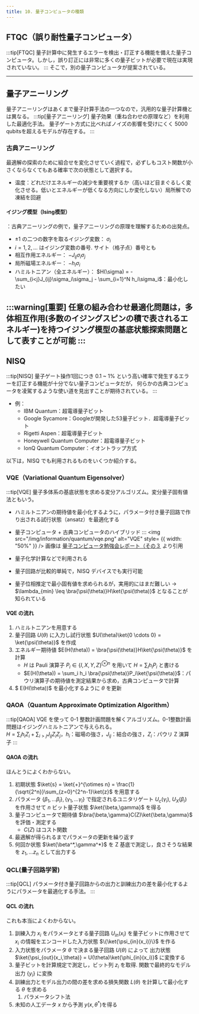 ```yaml
---
title: 10. 量子コンピュータの種類
---
```


## FTQC（誤り耐性量子コンピュータ）
:::tip[FTQC]
量子計算中に発生するエラーを検出・訂正する機能を備えた量子コンピュータ。しかし，誤り訂正には非常に多くの量子ビットが必要で現在は実現されていない。
:::
そこで，別の量子コンピュータが提案されている。

---
## 量子アニーリング
量子アニーリングはあくまで量子計算手法の一つなので，汎用的な量子計算機とは異なる。
:::tip[量子アニーリング]
量子効果（重ね合わせの原理など）を利用した最適化手法。 量子ゲート方式に比べればノイズの影響を受けにくく 5000 qubitsを超えるモデルが存在する。
:::
### 古典アニーリング
最適解の探索のために組合せを変化させていく過程で，必ずしもコスト関数が小さくならなくてもある確率で次の状態として選択する。
- 温度：どれだけエネルギーの減少を重要視するか（高いほど目まぐるしく変化させる。低いとエネルギーが低くなる方向にしか変化しない）局所解での凍結を回避

#### イジング模型（Ising模型）
：古典アニーリングの例で，量子アニーリングの原理を理解するための出発点。
- $\pm 1$ の二つの数字を取るイジング変数： $\sigma_i$
- $i= 1, 2, …$ はイジング変数の番号. サイト（格子点）番号とも
- 相互作用エネルギー： $-J_{ij}\sigma_i\sigma_j$
- 局所磁場エネルギー： $-h_i\sigma_i$
- ハミルトニアン（全エネルギー）： $H(\sigma) = - \sum_{i<j}J_{ij}\sigma_i\sigma_j - \sum_{i=1}^N h_i\sigma_i$：最小化したい

:::warning[重要]
任意の組み合わせ最適化問題は，多体相互作用(多数のイジングスピンの積で表されるエネルギー)を持つイジング模型の基底状態探索問題として表すことが可能
:::
---
## NISQ
:::tip[NISQ]
量子ゲート操作1回につき 0.1 ~ 1% という高い確率で発生するエラーを訂正する機能が十分でない量子コンピュータだが，
何らかの古典コンピュータを凌駕するような使い道を見出すことが期待されている。
:::
- 例：
    - IBM Quantum：超電導量子ビット
    - Google Sycamore：Googleが開発した53量子ビット．超電導量子ビット
    - Rigetti Aspen：超電導量子ビット
    - Honeywell Quantum Computer：超電導量子ビット
    - IonQ Quantum Computer：イオントラップ方式

以下は，NISQ でも利用されるものをいくつか紹介する。

### VQE（Variational Quantum Eigensolver）
:::tip[VQE]
量子多体系の基底状態を求める変分アルゴリズム。変分量子固有値法ともいう。

- ハミルトニアンの期待値を最小化するように，パラメータ付き量子回路で作り出される試行状態（ansatz）を最適化する
- 量子コンピュータ + 古典コンピュータのハイブリッド
:::
<img src="/img/information/quantum/vqe.png" alt="VQE" style= {{ width: "50%" }} />
画像は [量子コンピュータ勉強会レポート（その３](https://www.hpc.co.jp/tech-blog/2021/01/14/quantum-computer_report_3/) より引用

- 量子化学計算などで利用される
- 量子回路が比較的単純で，NISQ デバイスでも実行可能
- 量子位相推定で最小固有値を求められるが，実用的にはまだ難しい 
$\rightarrow$ $\lambda_{min} \leq \bra{\psi(\theta)}H\ket{\psi(\theta)}$ となることが知られている
 
#### VQE の流れ
1. ハミルトニアンを用意する
2. 量子回路 $U(\theta)$ に入力し試行状態 $U(\theta)\ket{0 \cdots 0} = \ket{\psi(\theta)}$ を作成
3. エネルギー期待値 $E(H(\theta)) = \bra{\psi(\theta)}H\ket{\psi(\theta)}$ を計算
    - $H$ は Pauli 演算子 $P_i \in \{I, X, Y, Z\}^{\otimes n}$ を用いて $H = \sum_i h_i P_i$ と書ける
    - $E(H(\theta)) = \sum_i h_i \bra{\psi(\theta)}P_i\ket{\psi(\theta)}$：パウリ演算子の期待値を測定結果から求め，古典コンピュータで計算
4. $ E(H(\theta))$ を最小化するように $\theta$ を更新

### QAOA（Quantum Approximate Optimization Algorithm）
:::tip[QAOA]
VQE を使って 0-1 整数計画問題を解くアルゴリズム。0-1整数計画問題はイジングハミルトニアンで与えられる。  
$H = \sum_i h_i Z_i + \sum_{i > j} J_{ij} Z_i Z_j$，$h_i$：磁場の強さ，$J_{ij}$：結合の強さ，$Z_i$：パウリ Z 演算子
:::

#### QAOA の流れ
ほんとうによくわからない。
1. 初期状態 $\ket{s} = \ket{+}^{\otimes n} = \frac{1}{\sqrt{2^n}}\sum_{z=0}^{2^n-1}\ket{z}$ を用意する
2. パラメータ $\{\beta_1,…\beta_l\},\{\gamma_1,…\gamma_l\}$ で指定されるユニタリゲート $U_c(\gamma_i),~U_X(\beta_i)$ 
を作用させて $n$ ビット量子状態 $\ket{\beta,\gamma}$ を得る
3. 量子コンピュータで期待値 $\bra{\beta,\gamma}C(Z)\ket{\beta,\gamma}$ を評価・測定する
    - $C(Z)$ はコスト関数
4. 最適解が得られるまでパラメータの更新を繰り返す
5. 何回か状態 $\ket{\beta^*,\gamma^*}$ を Z 基底で測定し，良さそうな結果を $z_1,…z_n$ として出力する

### QCL(量子回路学習)
:::tip[QCL]
パラメータ付き量子回路からの出力と訓練出力の差を最小化するようにパラメータを最適化する手法。
:::

#### QCL の流れ
これも本当によくわからない。
1. 訓練入力 $x_i$ をパラメータとする量子回路 $U_{in}(x_i)$ を量子ビットに作用させて $x_i$ の情報をエンコードした入力状態 $\{\ket{\psi_{in}(x_i)}\}$ を作る
2. 入力状態をパラメータ $\theta$ で決まる量子回路 $U(\theta)$ によって
出力状態 $\ket{\psi_{out}(x_i,\theta)} = U(\theta)\ket{\phi_{in}(x_i)}$ に変換する
3. 量子ビットを計算規定で測定し，ビット列 $z_i$ を取得. 関数で最終的なモデル出力 $\{y_i\}$ に変換
4. 訓練出力とモデル出力の間の差を求める損失関数 $L(\theta)$ を計算して最小化する $\theta$ を求める
    1. パラメータシフト法
5. 未知の人工データ $x$ から予測 $y(x,\theta^*)$を得る

